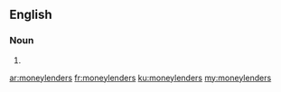 ==English==

===Noun===
{{head|en|plural}}

# {{plural of|moneylender|lang=en|nocat=1}}

[[ar:moneylenders]]
[[fr:moneylenders]]
[[ku:moneylenders]]
[[my:moneylenders]]